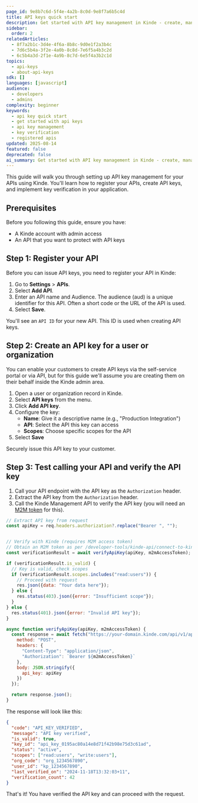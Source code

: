 ```yaml
---
page_id: 9e8b7c6d-5f4e-4a2b-8c0d-9e8f7a6b5c4d
title: API keys quick start
description: Get started with API key management in Kinde - create, manage, and verify API keys for your own APIs
sidebar:
  order: 2
relatedArticles:
  - 8f7a2b1c-3d4e-4f6a-8b8c-9d0e1f2a3b4c
  - 7d6c5b4a-3f2e-4a0b-8c8d-7e6f5a4b3c2d
  - 6c5b4a3d-2f1e-4a9b-8c7d-6e5f4a3b2c1d
topics:
  - api-keys
  - about-api-keys
sdk: []
languages: [javascript]
audience:
  - developers
  - admins
complexity: beginner
keywords:
  - api key quick start
  - get started with api keys
  - api key management
  - key verification
  - registered apis
updated: 2025-08-14
featured: false
deprecated: false
ai_summary: Get started with API key management in Kinde - create, manage, and verify API keys for your own APIs.
---
```


This guide will walk you through setting up API key management for your APIs using Kinde. You'll learn how to register your APIs, create API keys, and implement key verification in your application.

## Prerequisites

Before you following this guide, ensure you have:

- A Kinde account with admin access
- An API that you want to protect with API keys

## Step 1: Register your API

Before you can issue API keys, you need to register your API in Kinde:

1. Go to **Settings** > **APIs**.
2. Select **Add API**.
3. Enter an API name and Audience. The audience (aud) is a unique identifier for this API. Often a short code or the URL of the API is used.
4. Select **Save**.

You'll see an `API ID` for your new API. This ID is used when creating API keys.

## Step 2: Create an API key for a user or organization

You can enable your customers to create API keys via the self-service portal or via API, but for this guide we'll assume you are creating them on their behalf inside the Kinde admin area.

1. Open a user or organization record in Kinde.
2. Select **API keys** from the menu.
3. Click **Add API key**.
5. Configure the key:
   - **Name**: Give it a descriptive name (e.g., "Production Integration")
   - **API**: Select the API this key can access
   - **Scopes**: Choose specific scopes for the API
6. Select **Save**

Securely issue this API key to your customer.

## Step 3: Test calling your API and verify the API key

1. Call your API endpoint with the API key as the `Authorization` header.
2. Extract the API key from the `Authorization` header.
3. Call the Kinde Management API to verify the API key (you will need an [M2M token](/developer-tools/kinde-api/connect-to-kinde-api/) for this).

```javascript
// Extract API key from request
const apiKey = req.headers.authorization?.replace("Bearer ", "");


// Verify with Kinde (requires M2M access token)
// Obtain an M2M token as per /developer-tools/kinde-api/connect-to-kinde-api/
const verificationResult = await verifyApiKey(apiKey, m2mAccessToken);

if (verificationResult.is_valid) {
  // Key is valid, check scopes
  if (verificationResult.scopes.includes("read:users")) {
    // Proceed with request
    res.json({data: "Your data here"});
  } else {
    res.status(403).json({error: "Insufficient scope"});
  }
} else {
  res.status(401).json({error: "Invalid API key"});
}

async function verifyApiKey(apiKey, m2mAccessToken) {
  const response = await fetch("https://your-domain.kinde.com/api/v1/api_keys/verify", {
    method: "POST",
    headers: {
      "Content-Type": "application/json",
      "Authorization": `Bearer ${m2mAccessToken}`
    },
    body: JSON.stringify({
      api_key: apiKey
    })
  });

  return response.json();
}
```

The response will look like this:

```json
{
  "code": "API_KEY_VERIFIED",
  "message": "API key verified",
  "is_valid": true,
  "key_id": "api_key_0195ac80a14e8d71f42b98e75d3c61ad",
  "status": "active",
  "scopes": ["read:users", "write:users"],
  "org_code": "org_1234567890",
  "user_id": "kp_1234567890",
  "last_verified_on": "2024-11-18T13:32:03+11",
  "verification_count": 42
}
```

That's it! You have verified the API key and can proceed with the request.
